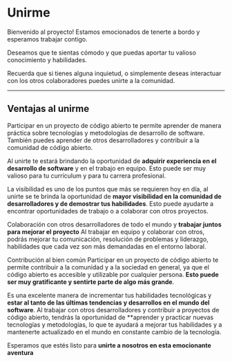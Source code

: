 # Unirme

Bienvenido al proyecto! Estamos emocionados de tenerte a bordo y esperamos trabajar contigo.

Deseamos que te sientas cómodo y que puedas aportar tu valioso conocimiento y habilidades.

Recuerda que si tienes alguna inquietud, o simplemente deseas interactuar con los otros colaboradores puedes unirte a la comunidad.

---

## Ventajas al unirme

Participar en un proyecto de código abierto te permite aprender de manera práctica sobre tecnologías y metodologías de desarrollo de software. También puedes aprender de otros desarrolladores y contribuir a la comunidad de código abierto.

Al unirte te estará brindando la oportunidad de **adquirir experiencia en el desarrollo de software** y en el trabajo en equipo. Esto puede ser muy valioso para tu currículum y para tu carrera profesional.

La visibilidad es uno de los puntos que más se requieren hoy en día, al unirte se te brinda la oportunidad de **mayor visibilidad en la comunidad de desarrolladores y de demostrar tus habilidades**. Esto puede ayudarte a encontrar oportunidades de trabajo o a colaborar con otros proyectos.

Colaboración con otros desarrolladores de todo el mundo y **trabajar juntos para mejorar el proyecto** Al trabajar en equipo y colaborar con otros, podrás mejorar tu comunicación, resolución de problemas y liderazgo, habilidades que cada vez son más demandadas en el entorno laboral.

Contribución al bien común Participar en un proyecto de código abierto te permite contribuir a la comunidad y a la sociedad en general, ya que el código abierto es accesible y utilizable por cualquier persona. **Esto puede ser muy gratificante y sentirte parte de algo más grande**.

Es una excelente manera de incrementar tus habilidades tecnológicas y **estar al tanto de las últimas tendencias y desarrollos en el mundo del software**. Al trabajar con otros desarrolladores y contribuir a proyectos de código abierto, tendrás la oportunidad de \*\*aprender y practicar nuevas tecnologías y metodologías, lo que te ayudará a mejorar tus habilidades y a mantenerte actualizado en el mundo en constante cambio de la tecnología.

Esperamos que estés listo para **unirte a nosotros en esta emocionante aventura**
